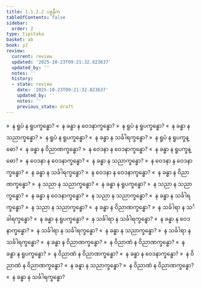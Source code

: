 ```yaml
---
title: 1.1.2.2 ပစ္စနီက
tableOfContents: false
sidebar:
  order: 2
type: tipitaka
basket: ab
book: y2
review:
  current: review
  updated: '2025-10-23T09:21:32.823637'
  updated_by: ''
  notes: ''
  history:
  - state: review
    date: '2025-10-23T09:21:32.823637'
    updated_by: ''
    notes: ''
    previous_state: draft
---
```



<ReviewStatus review={frontmatter.review} showDetails={true} />

<HypothesisAnnotation frontmatter={frontmatter} />

<DynamicBreadcrumb />

<Division number="9" book="y2" e="ch" v="33" p="18">

<Paragraph number="63" book="y2">
»  န ရူပံ န ရူပက္ခန္ဓော?
</Paragraph>

<Paragraph number="64" book="y2">
«  န ခန္ဓာ န ဝေဒနာက္ခန္ဓော?
</Paragraph>

<Paragraph number="65" book="y2">
»  န ရူပံ န ရူပက္ခန္ဓော?
</Paragraph>

<Paragraph number="66" book="y2">
«  န ခန္ဓာ န သညာက္ခန္ဓော?
</Paragraph>

<Paragraph number="67" book="y2">
»  န ရူပံ န ရူပက္ခန္ဓော?
</Paragraph>

<Paragraph number="68" book="y2">
«  န ခန္ဓာ န သင်္ခါရက္ခန္ဓော?
</Paragraph>

<Paragraph number="69" book="y2">
»  န ရူပံ န ရူပက္ခန္ဓော?
</Paragraph>

<Paragraph number="70" book="y2">
«  န ခန္ဓာ န ဝိညာဏက္ခန္ဓော?
</Paragraph>

</Division>
<Division number="10" book="y2" e="ch" v="33" p="19">

<Paragraph number="71" book="y2">
»  န ဝေဒနာ န ဝေဒနာက္ခန္ဓော?
</Paragraph>

<Paragraph number="72" book="y2">
«  န ခန္ဓာ န ရူပက္ခန္ဓော?
</Paragraph>

<Paragraph number="73" book="y2">
»  န ဝေဒနာ န ဝေဒနာက္ခန္ဓော?
</Paragraph>

<Paragraph number="74" book="y2">
«  န ခန္ဓာ န သညာက္ခန္ဓော?
</Paragraph>

<Paragraph number="75" book="y2">
»  န ဝေဒနာ န ဝေဒနာက္ခန္ဓော?
</Paragraph>

<Paragraph number="76" book="y2">
«  န ခန္ဓာ န သင်္ခါရက္ခန္ဓော?
</Paragraph>

<Paragraph number="77" book="y2">
»  န ဝေဒနာ န ဝေဒနာက္ခန္ဓော?
</Paragraph>

<Paragraph number="78" book="y2">
«  န ခန္ဓာ န ဝိညာဏက္ခန္ဓော?
</Paragraph>

</Division>
<Division number="11" book="y2" e="ch" v="33" p="19">

<Paragraph number="79" book="y2">
»  န သညာ န သညာက္ခန္ဓော?
</Paragraph>

<Paragraph number="80" book="y2">
«  န ခန္ဓာ န ရူပက္ခန္ဓော?
</Paragraph>

<Paragraph number="81" book="y2">
»  န သညာ န သညာက္ခန္ဓော?
</Paragraph>

<Paragraph number="82" book="y2">
«  န ခန္ဓာ န ဝေဒနာက္ခန္ဓော?
</Paragraph>

<Paragraph number="83" book="y2">
»  န သညာ န သညာက္ခန္ဓော?
</Paragraph>

<Paragraph number="84" book="y2">
«  န ခန္ဓာ န သင်္ခါရက္ခန္ဓော?
</Paragraph>

<Paragraph number="85" book="y2">
»  န သညာ န သညာက္ခန္ဓော?
</Paragraph>

<Paragraph number="86" book="y2">
«  န ခန္ဓာ န ဝိညာဏက္ခန္ဓော?
</Paragraph>

</Division>
<Division number="12" book="y2" e="ch" v="33" p="19">

<Paragraph number="87" book="y2">
»  န သင်္ခါရာ န သင်္ခါရက္ခန္ဓော?
</Paragraph>

<Paragraph number="88" book="y2">
«  န ခန္ဓာ န ရူပက္ခန္ဓော?
</Paragraph>

<Paragraph number="89" book="y2">
»  န သင်္ခါရာ န သင်္ခါရက္ခန္ဓော?
</Paragraph>

<Paragraph number="90" book="y2">
«  န ခန္ဓာ န ဝေဒနာက္ခန္ဓော?
</Paragraph>

<Paragraph number="91" book="y2">
»  န သင်္ခါရာ န သင်္ခါရက္ခန္ဓော?
</Paragraph>

<Paragraph number="92" book="y2">
«  န ခန္ဓာ န သညာက္ခန္ဓော?
</Paragraph>

<Paragraph number="93" book="y2">
»  န သင်္ခါရာ န သင်္ခါရက္ခန္ဓော?
</Paragraph>

<Paragraph number="94" book="y2">
«  န ခန္ဓာ န ဝိညာဏက္ခန္ဓော?
</Paragraph>

</Division>
<Division number="13" book="y2" e="ch" v="33" p="19">

<Paragraph number="95" book="y2">
»  န ဝိညာဏံ န ဝိညာဏက္ခန္ဓော?
</Paragraph>

<Paragraph number="96" book="y2">
«  န ခန္ဓာ န ရူပက္ခန္ဓော?
</Paragraph>

<Paragraph number="97" book="y2">
»  န ဝိညာဏံ န ဝိညာဏက္ခန္ဓော?
</Paragraph>

<Paragraph number="98" book="y2">
«  န ခန္ဓာ န ဝေဒနာက္ခန္ဓော?
</Paragraph>

<Paragraph number="99" book="y2">
»  န ဝိညာဏံ န ဝိညာဏက္ခန္ဓော?
</Paragraph>

<Paragraph number="100" book="y2">
«  န ခန္ဓာ န သညာက္ခန္ဓော?
</Paragraph>

<Paragraph number="101" book="y2">
»  န ဝိညာဏံ န ဝိညာဏက္ခန္ဓော?
</Paragraph>

<Paragraph number="102" book="y2">
«  န ခန္ဓာ န သင်္ခါရက္ခန္ဓော?
</Paragraph>
</Division>